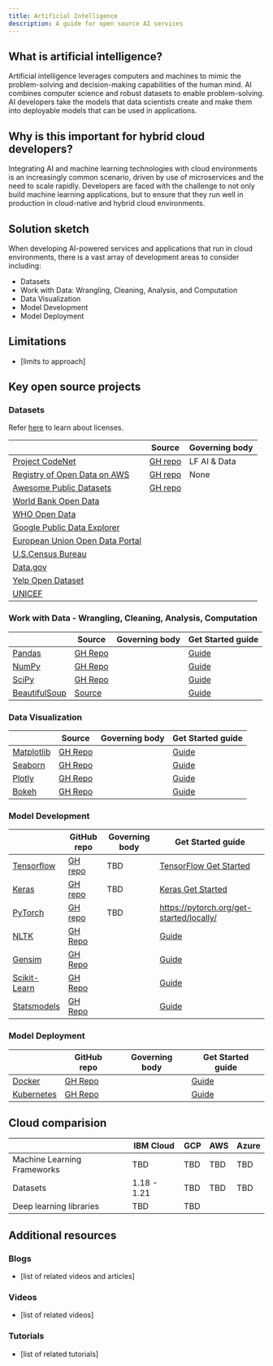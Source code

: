 ```yaml
---
title: Artificial Intelligence
description: A guide for open source AI services
---
```


## What is artificial intelligence?

Artificial intelligence leverages computers and machines to mimic the problem-solving and decision-making capabilities of the human mind. AI combines computer science and robust datasets to enable problem-solving. AI developers take the models that data scientists create and make them into deployable models that can be used in applications.

## Why is this important for hybrid cloud developers?

Integrating AI and machine learning technologies with cloud environments is an increasingly common scenario, driven by use of microservices and the need to scale rapidly. Developers are faced with the challenge to not only build machine learning applications, but to ensure that they run well in production in cloud-native and hybrid cloud environments.

## Solution sketch

When developing AI-powered services and applications that run in cloud environments, there is a vast array of development areas to consider including:

* Datasets
* Work with Data: Wrangling, Cleaning, Analysis, and Computation
* Data Visualization
* Model Development
* Model Deployment

## Limitations

* [limits to approach]

## Key open source projects

### Datasets

Refer [here](https://opensource.org/licenses) to learn about licenses.

|  | Source | Governing body |
| - | - | - |
| [Project CodeNet](https://github.com/IBM/Project_CodeNet) | [GH repo](https://github.com/IBM/Project_CodeNet) | LF AI & Data |
| [Registry of Open Data on AWS](https://registry.opendata.aws/) | [GH repo](https://github.com/awslabs/open-data-registry/)|  None |
| [Awesome Public Datasets](https://github.com/awesomedata/awesome-public-datasets) | [GH repo](https://github.com/awesomedata/awesome-public-datasets) |
| [World Bank Open Data](https://data.worldbank.org/) | | |
| [WHO Open Data](https://www.who.int/data/gho/) | | |
| [Google Public Data Explorer](https://www.google.com/publicdata/directory) | | |
| [European Union Open Data Portal](http://open-data.europa.eu/en/data/) | | |
| [U.S.Census Bureau](http://www.census.gov/data.html) | | |
| [Data.gov](https://www.data.gov/) | | |
| [Yelp Open Dataset](https://www.yelp.com/dataset) | | |
| [UNICEF](https://data.unicef.org/) | | |

### Work with Data - Wrangling, Cleaning, Analysis, Computation

|  | Source | Governing body | Get Started guide |
| - | - | - | - |
| [Pandas](https://pandas.pydata.org/) | [GH Repo](https://github.com/pandas-dev/pandas/) | | [Guide](https://pandas.pydata.org/docs/) |
| [NumPy](https://numpy.org/) | [GH Repo](https://github.com/numpy) | | [Guide](https://numpy.org/doc/stable/) |
| [SciPy](https://www.scipy.org/) | [GH Repo](https://github.com/scipy/scipy) | | [Guide](https://www.scipy.org/docs.html) |
| [BeautifulSoup](https://www.crummy.com/software/BeautifulSoup/) | [Source](https://code.launchpad.net/beautifulsoup) | | [Guide](https://www.crummy.com/software/BeautifulSoup/bs4/doc/) |

### Data Visualization

|  | Source | Governing body | Get Started guide |
| - | - | - | - |
| [Matplotlib](https://matplotlib.org/) | [GH Repo](https://github.com/matplotlib/matplotlib/) | | [Guide](https://matplotlib.org/stable/contents.html) |
| [Seaborn](https://seaborn.pydata.org/) | [GH Repo](https://github.com/seaborn) | | [Guide](https://seaborn.pydata.org/tutorial.html) |
| [Plotly](https://plotly.com/python/) | [GH Repo](https://github.com/plotly/plotly.py) | | [Guide](https://plotly.com/python/getting-started/) |
| [Bokeh](http://docs.bokeh.org/en/latest/) | [GH Repo](https://github.com/bokeh/bokeh) | | [Guide](http://docs.bokeh.org/en/latest/docs/user_guide.html)


### Model Development

|  | GitHub repo | Governing body | Get Started guide |
| - | - | - | - |
| [Tensorflow](https://www.tensorflow.org/) | [GH repo](https://github.com/tensorflow/tensorflow) | TBD | [TensorFlow Get Started](https://www.tensorflow.org/learn) |
| [Keras](https://keras.io/) | [GH repo](https://github.com/keras-team/keras) | TBD | [Keras Get Started](https://keras.io/getting_started) |
| [PyTorch](https://pytorch.org/) | [GH repo](https://github.com/pytorch/pytorch)  | TBD | https://pytorch.org/get-started/locally/ |
| [NLTK](https://www.nltk.org/) | [GH Repo](https://github.com/nltk/nltk) | | [Guide](https://www.nltk.org/api/nltk.html) |
| [Gensim](https://radimrehurek.com/gensim/) | [GH Repo](https://github.com/RaRe-Technologies/gensim) | | [Guide](https://radimrehurek.com/gensim/auto_examples/index.html#documentation) |
| [Scikit-Learn](https://scikit-learn.org/stable/) | [GH Repo](https://github.com/scikit-learn/scikit-learn) | | [Guide](https://scikit-learn.org/stable/getting_started.html)|
| [Statsmodels](https://www.statsmodels.org/stable/index.html) | [GH Repo](https://github.com/statsmodels/statsmodels) | | [Guide](https://www.statsmodels.org/stable/gettingstarted.html) |

### Model Deployment

|  | GitHub repo | Governing body | Get Started guide |
| - | - | - | - |
| [Docker](https://www.docker.com/) | [GH Repo](https://github.com/docker) | | [Guide](https://docs.docker.com/) |
| [Kubernetes](https://kubernetes.io/) | [GH Repo](https://github.com/kubernetes/kubernetes) | | [Guide](https://kubernetes.io/docs/home/) |

## Cloud comparision

|  | IBM Cloud | GCP | AWS | Azure |
| - | - | - | - | - |
| Machine Learning Frameworks | TBD | TBD | TBD | TBD |
| Datasets| 1.18 - 1.21 | TBD | TBD | TBD |
| Deep learning libraries | TBD | TBD |  |  |

## Additional resources

### Blogs

* [list of related videos and articles]

### Videos

* [list of related videos]

### Tutorials

* [list of related tutorials]
